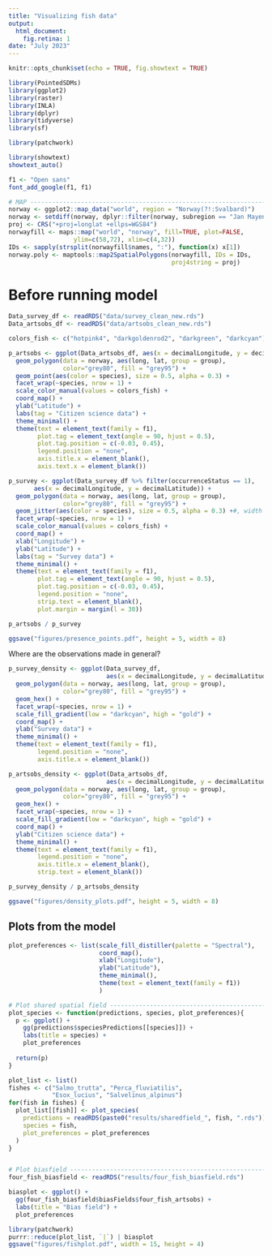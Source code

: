 ```yaml
---
title: "Visualizing fish data"
output: 
  html_document:
    fig.retina: 1
date: "July 2023"
---
```


```r
knitr::opts_chunk$set(echo = TRUE, fig.showtext = TRUE)
```

```r
library(PointedSDMs)
library(ggplot2)
library(raster)
library(INLA)
library(dplyr)
library(tidyverse)
library(sf)

library(patchwork)
```

```r
library(showtext)
showtext_auto()

f1 <- "Open sans"
font_add_google(f1, f1)
```


```r
# MAP --------------------------------------------------------------------------
norway <- ggplot2::map_data("world", region = "Norway(?!:Svalbard)")
norway <- setdiff(norway, dplyr::filter(norway, subregion == "Jan Mayen"))
proj <- CRS("+proj=longlat +ellps=WGS84")
norwayfill <- maps::map("world", "norway", fill=TRUE, plot=FALSE, 
                  ylim=c(58,72), xlim=c(4,32))
IDs <- sapply(strsplit(norwayfill$names, ":"), function(x) x[1])
norway.poly <- maptools::map2SpatialPolygons(norwayfill, IDs = IDs, 
                                             proj4string = proj)
```

# Before running model 

```r
Data_survey_df <- readRDS("data/survey_clean_new.rds") 
Data_artsobs_df <- readRDS("data/artsobs_clean_new.rds")
```

```r
colors_fish <- c("hotpink4", "darkgoldenrod2", "darkgreen", "darkcyan")
```


```r
p_artsobs <- ggplot(Data_artsobs_df, aes(x = decimalLongitude, y = decimalLatitude)) +
  geom_polygon(data = norway, aes(long, lat, group = group), 
               color="grey80", fill = "grey95") + 
  geom_point(aes(color = species), size = 0.5, alpha = 0.3) +
  facet_wrap(~species, nrow = 1) +
  scale_color_manual(values = colors_fish) +
  coord_map() +
  ylab("Latitude") +
  labs(tag = "Citizen science data") +
  theme_minimal() +
  theme(text = element_text(family = f1),
        plot.tag = element_text(angle = 90, hjust = 0.5),
        plot.tag.position = c(-0.03, 0.45),
        legend.position = "none",
        axis.title.x = element_blank(),
        axis.text.x = element_blank())

p_survey <- ggplot(Data_survey_df %>% filter(occurrenceStatus == 1), 
       aes(x = decimalLongitude, y = decimalLatitude)) +
  geom_polygon(data = norway, aes(long, lat, group = group), 
               color="grey80", fill = "grey95") + 
  geom_jitter(aes(color = species), size = 0.5, alpha = 0.3) +#, width = 0.1, height = 0.1) +
  facet_wrap(~species, nrow = 1) +
  scale_color_manual(values = colors_fish) +
  coord_map() +
  xlab("Longitude") +
  ylab("Latitude") +
  labs(tag = "Survey data") +
  theme_minimal() +
  theme(text = element_text(family = f1),
        plot.tag = element_text(angle = 90, hjust = 0.5),
        plot.tag.position = c(-0.03, 0.45),
        legend.position = "none",
        strip.text = element_blank(),
        plot.margin = margin(l = 30))

p_artsobs / p_survey

ggsave("figures/presence_points.pdf", height = 5, width = 8)
```

Where are the observations made in general?

```r
p_survey_density <- ggplot(Data_survey_df, 
                           aes(x = decimalLongitude, y = decimalLatitude)) +
  geom_polygon(data = norway, aes(long, lat, group = group), 
               color="grey80", fill = "grey95") + 
  geom_hex() +
  facet_wrap(~species, nrow = 1) +
  scale_fill_gradient(low = "darkcyan", high = "gold") +
  coord_map() +
  ylab("Survey data") +
  theme_minimal() +
  theme(text = element_text(family = f1),
        legend.position = "none",
        axis.title.x = element_blank())

p_artsobs_density <- ggplot(Data_artsobs_df, 
                           aes(x = decimalLongitude, y = decimalLatitude)) +
  geom_polygon(data = norway, aes(long, lat, group = group), 
               color="grey80", fill = "grey95") + 
  geom_hex() +
  facet_wrap(~species, nrow = 1) +
  scale_fill_gradient(low = "darkcyan", high = "gold") +
  coord_map() +
  ylab("Citizen science data") +
  theme_minimal() +
  theme(text = element_text(family = f1),
        legend.position = "none",
        axis.title.x = element_blank(),
        strip.text = element_blank())

p_survey_density / p_artsobs_density

ggsave("figures/density_plots.pdf", height = 5, width = 8)

```

## Plots from the model

```r
plot_preferences <- list(scale_fill_distiller(palette = "Spectral"),
                         coord_map(),
                         xlab("Longitude"),
                         ylab("Latitude"),
                         theme_minimal(),
                         theme(text = element_text(family = f1))
                         )
```


```r
# Plot shared spatial field ----------------------------------------------------
plot_species <- function(predictions, species, plot_preferences){
  p <- ggplot() +
    gg(predictions$speciesPredictions[[species]]) +
    labs(title = species) +
    plot_preferences 
  
  return(p)
}

plot_list <- list()
fishes <- c("Salmo_trutta", "Perca_fluviatilis", 
            "Esox_lucius", "Salvelinus_alpinus")
for(fish in fishes) {
  plot_list[[fish]] <- plot_species(
    predictions = readRDS(paste0("results/sharedfield_", fish, ".rds")),
    species = fish,
    plot_preferences = plot_preferences
  )
}


# Plot biasfield ---------------------------------------------------------------
four_fish_biasfield <- readRDS("results/four_fish_biasfield.rds")

biasplot <- ggplot() +
  gg(four_fish_biasfield$biasFields$four_fish_artsobs) +
  labs(title = "Bias field") +
  plot_preferences
```

```r
library(patchwork)
purrr::reduce(plot_list, `|`) | biasplot
ggsave("figures/fishplot.pdf", width = 15, height = 4)
```


